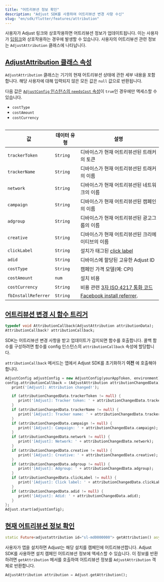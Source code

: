 ```yaml
---
title: "어트리뷰션 정보 확인"
description: "Adjust SDK를 사용하여 어트리뷰션 변경 사항 수신"
slug: "en/sdk/flutter/features/attribution"
---
```

사용자가 Adjust 링크와 상호작용하면 어트리뷰션 정보가 업데이트됩니다. 이는 사용자가 [딥링크](https://help.adjust.com/en/article/deep-links)와 상호작용하는 경우에 발생할 수 있습니다. 사용자의 어트리뷰션 관련 정보는 `AdjustAttribution` 클래스에 나타납니다.

[AdjustAttribution 클래스 속성](adjustattribution-class-properties)
--------------------------------------------------------------

`AdjustAttribution` 클래스는 기기의 현재 어트리뷰션 상태에 관한 세부 내용을 포함합니다. 해당 사용자에 대해 입력되지 않은 모든 값은 `null` 값으로 반환됩니다.
<callout type="note"> 

다음 값은 [`AdjustConfig` 인스턴스의 `needsCost` 속성](/en/sdk/flutter/configuration#enable-cost-data-sending)이 `true`인 경우에만 액세스할 수 있습니다.

* `costType`
* `costAmount`
* `costCurrency`

</Callout> <table> 

|          값          |  데이터 유형  |                                              설명                                              |
|---------------------|----------|----------------------------------------------------------------------------------------------|
| `trackerToken`      | `String` | 디바이스가 현재 어트리뷰션된 트래커의 토큰                                                                      |
| `trackerName`       | `String` | 디바이스가 현재 어트리뷰션된 트래커의 이름                                                                      |
| `network`           | `String` | 디바이스가 현재 어트리뷰션된 네트워크의 이름                                                                     |
| `campaign`          | `String` | 디바이스가 현재 어트리뷰션된 캠페인의 이름                                                                      |
| `adgroup`           | `String` | 디바이스가 현재 어트리뷰션된 광고그룹의 이름                                                                     |
| `creative`          | `String` | 디바이스가 현재 어트리뷰션된 크리에이티브의 이름                                                                   |
| `clickLabel`        | `String` | 설치가 태그된 [click label](https://help.adjust.com/en/article/user-rewards)                       |
| `adid`              | `String` | 디바이스에 할당된 고유한 Adjust ID                                                                      |
| `costType`          | `String` | 캠페인 가격 모델\(예: CPI\)                                                                        |
| `costAmount`        | `num`    | 설치 비용                                                                                        |
| `costCurrency`      | `String` | 비용 관련 [3자 ISO 4217 통화 코드](https://www.iban.com/currency-codes)                               |
| `fbInstallReferrer` | `String` | [Facebook install referrer](https://developers.facebook.com/docs/app-ads/install-referrer/). |

</Table> 

[어트리뷰션 변경 시 함수 트리거](trigger-a-function-when-attribution-changes)
----------------------------------------------------------------

```dart
typedef void AttributionCallback(AdjustAttribution attributionData);
AttributionCallback? attributionCallback;
```

SDK는 어트리뷰션 변경 사항을 받고 업데이트가 감지되면 함수를 호출합니다. 콜백 함수를 구성하려면 함수를 config 인스턴스의 `attributionCallback` 속성에 할당합니다.
<callout type="important"> 

`attributionCallback` 메서드는 앱에서 Adjust SDK를 초기화하기 **이전** 에 호출해야 합니다.
</Callout> 

```dart
AdjustConfig adjustConfig = new AdjustConfig(yourAppToken, environment);
config.attributionCallback = (AdjustAttribution attributionChangedData) {
   print('[Adjust]: Attribution changed!');

   if (attributionChangedData.trackerToken != null) {
      print('[Adjust]: Tracker token: ' + attributionChangedData.trackerToken);
   }
   if (attributionChangedData.trackerName != null) {
      print('[Adjust]: Tracker name: ' + attributionChangedData.trackerName);
   }
   if (attributionChangedData.campaign != null) {
      print('[Adjust]: Campaign: ' + attributionChangedData.campaign);
   }
   if (attributionChangedData.network != null) {
      print('[Adjust]: Network: ' + attributionChangedData.network);
   }
   if (attributionChangedData.creative != null) {
      print('[Adjust]: Creative: ' + attributionChangedData.creative);
   }
   if (attributionChangedData.adgroup != null) {
      print('[Adjust]: Adgroup: ' + attributionChangedData.adgroup);
   }
   if (attributionChangedData.clickLabel != null) {
      print('[Adjust]: Click label: ' + attributionChangedData.clickLabel);
   }
   if (attributionChangedData.adid != null) {
      print('[Adjust]: Adid: ' + attributionChangedData.adid);
   }
};
Adjust.start(adjustConfig);
```

[현재 어트리뷰션 정보 확인](get-current-attribution-information)
-----------------------------------------------------

```dart
static Future<adjustattribution id="sl-md0000000"> getAttribution() async
```

사용자가 앱을 설치하면 Adjust는 해당 설치를 캠페인에 어트리뷰션합니다. Adjust SDK를 사용하면 설치 캠페인 어트리뷰션 정보에 액세스할 수 있습니다. 이 정보를 반환하려면 `getAttribution` 메서를 호출하여 어트리뷰션 정보를 `AdjustAttribution` 객체로 반환합니다.

```dart
AdjustAttribution attribution = Adjust.getAttribution();
```

